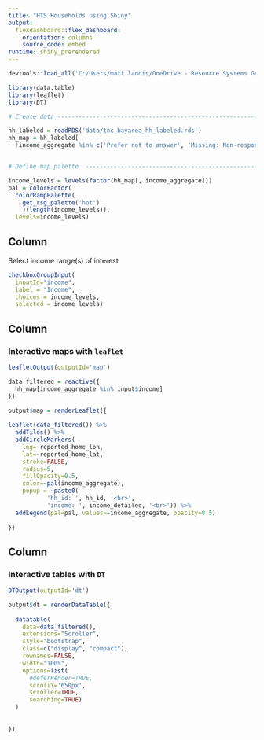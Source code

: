 ```yaml
---
title: "HTS Households using Shiny"
output: 
  flexdashboard::flex_dashboard:
    orientation: columns
    source_code: embed
runtime: shiny_prerendered
---
```


```r

devtools::load_all('C:/Users/matt.landis/OneDrive - Resource Systems Group, Inc/Git/tmrtools')

library(data.table)
library(leaflet)
library(DT)

# Create data -----------------------------------------------------------------

hh_labeled = readRDS('data/tnc_bayarea_hh_labeled.rds')
hh_map = hh_labeled[
  !income_aggregate %in% c('Prefer not to answer', 'Missing: Non-response', 'Missing: Skip logic') & !is.na(income_aggregate)]


# Define map palette  -------------------------------------------------------

income_levels = levels(factor(hh_map[, income_aggregate]))
pal = colorFactor(
  colorRampPalette(
    get_rsg_palette('hot')
    )(length(income_levels)),
  levels=income_levels)

```

Column {.sidebar}
-----------------------------------------------------------------------

Select income range(s) of interest

```r

checkboxGroupInput(
  inputId="income",
  label = "Income",
  choices = income_levels, 
  selected = income_levels)
```

Column {data-width=500}
-----------------------------------------------------------------------

### Interactive maps with `leaflet`

```r
leafletOutput(outputId='map')

```

```r

data_filtered = reactive({
  hh_map[income_aggregate %in% input$income]
})

output$map = renderLeaflet({
  
leaflet(data_filtered()) %>%
  addTiles() %>%
  addCircleMarkers(
    lng=~reported_home_lon,
    lat=~reported_home_lat,
    stroke=FALSE,
    radius=5,
    fillOpacity=0.5,
    color=~pal(income_aggregate),
    popup = ~paste0(
           'hh_id: ', hh_id, '<br>',
           'income: ', income_detailed, '<br>')) %>%
  addLegend(pal=pal, values=~income_aggregate, opacity=0.5)
  
})
```

Column {data-width=500}
-----------------------------------------------------------------------

### Interactive tables with `DT`

```r
DTOutput(outputId='dt')
```

```r

output$dt = renderDataTable({
  
  datatable(
    data=data_filtered(),
    extensions="Scroller",
    style="bootstrap",
    class=c("display", "compact"),
    rownames=FALSE,
    width="100%",
    options=list(
      #deferRender=TRUE,
      scrollY='650px',
      scroller=TRUE,
      searching=TRUE)
  )
  
  
})
```

